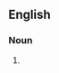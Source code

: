 {{also|mill wheels}}

==English==

===Noun===
{{head|en|noun plural form}}

# {{plural of|millwheel|lang=en}}
